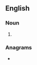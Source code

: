 ==English==

===Noun===
{{head|en|misspelling}}

# {{misspelling of|doppelganger|lang=en}}

===Anagrams===
* {{anagrams|en|doppelganger|doppelgänger}}